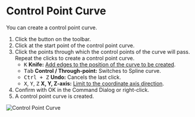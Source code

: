 
# Control Point Curve

<Reference shortcut="" command="Control Point Curve" button="Toolbar" />

You can create a control point curve.

1. Click the button <ButtonIcon type="button-control-point-curve" /> on the toolbar.
2. Click at the start point of the control point curve.
3. Click the points through which the control points of the curve will pass. Repeat the clicks to create a control point curve.
   - <kbd>K</kbd> **Knife:** [Add edges to the position of the curve to be created](./sketching-tips#add-edges-to-the-position-of-the-curve-to-be-created).
   - <kbd>Tab</kbd> **Control / Through-point:** Switches to Spline curve.
   - <kbd>Ctrl + Z</kbd> **Undo:** Cancels the last click.
   - <kbd>X</kbd>, <kbd>Y</kbd>, <kbd>Z</kbd> **X, Y, Z-axis:** [Limit to the coordinate axis direction](./sketching-tips#limit-to-the-coordinate-axis-direction).
4. Confirm with OK in the Command Dialog or right-click.
5. A control point curve is created.

![Control Point Curve](/img/control-point-curve.gif)



